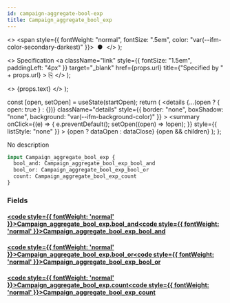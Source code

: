 ```yaml
---
id: campaign-aggregate-bool-exp
title: Campaign_aggregate_bool_exp
---
```


<head>
  <meta content="noindex" name="robots" />
  <meta charset="utf-8" />
</head>

  <>
    <span style={{ fontWeight: "normal", fontSize: ".5em", color: "var(--ifm-color-secondary-darkest)" }}>
      &nbsp;●&nbsp;
    </span>
  </>
);

  <>
    Specification
    <a
      className="link"
      style={{ fontSize: "1.5em", paddingLeft: "4px" }}
      target="_blank"
      href={props.url}
      title={"Specified by " + props.url}
    >
      ⎘
    </a>
  </>
);

  <>
    <span className={props.class}>{props.text}</span>
  </>
);


  const [open, setOpen] = useState(startOpen);
  return (
    <details
      {...(open ? { open: true } : {})}
      className="details"
      style={{ border: "none", boxShadow: "none", background: "var(--ifm-background-color)" }}
    >
      <summary
        onClick={(e) => {
          e.preventDefault();
          setOpen((open) => !open);
        }}
        style={{ listStyle: "none" }}
      >
        {open ? dataOpen : dataClose}
      </summary>
      {open && children}
    </details>
  );
};

No description

```graphql
input Campaign_aggregate_bool_exp {
  bool_and: Campaign_aggregate_bool_exp_bool_and
  bool_or: Campaign_aggregate_bool_exp_bool_or
  count: Campaign_aggregate_bool_exp_count
}
```

### Fields

#### [<code style={{ fontWeight: 'normal' }}>Campaign_aggregate_bool_exp.<b>bool_and</b></code>](#)<Bullet />[<code style={{ fontWeight: 'normal' }}><b>Campaign_aggregate_bool_exp_bool_and</b></code>](/docs/api/airdrops/graphql/envio/inputs/campaign-aggregate-bool-exp-bool-and.mdx) <Badge class="badge badge--secondary " text="input"/>

#### [<code style={{ fontWeight: 'normal' }}>Campaign_aggregate_bool_exp.<b>bool_or</b></code>](#)<Bullet />[<code style={{ fontWeight: 'normal' }}><b>Campaign_aggregate_bool_exp_bool_or</b></code>](/docs/api/airdrops/graphql/envio/inputs/campaign-aggregate-bool-exp-bool-or.mdx) <Badge class="badge badge--secondary " text="input"/>

#### [<code style={{ fontWeight: 'normal' }}>Campaign_aggregate_bool_exp.<b>count</b></code>](#)<Bullet />[<code style={{ fontWeight: 'normal' }}><b>Campaign_aggregate_bool_exp_count</b></code>](/docs/api/airdrops/graphql/envio/inputs/campaign-aggregate-bool-exp-count.mdx) <Badge class="badge badge--secondary " text="input"/>
